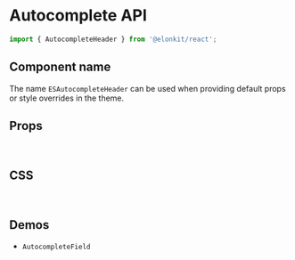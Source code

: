 
<Meta title="Components API/AutocompleteHeader" />

# Autocomplete API

```js
import { AutocompleteHeader } from '@elonkit/react';
```

## Component name

The name `ESAutocompleteHeader` can be used when providing default props or style overrides in the theme.

## Props

<TableInterface name="AutocompleteHeaderProps" variant="props" />

<br />

## CSS

<TableInterface name="AutocompleteHeaderClasses" variant="css" />

<br />

## Demos

<ul>
  <li>
    <LinkTo kind="components-AutocompleteField" story="demo">
      <code>AutocompleteField</code>
    </LinkTo>
  </li>
</ul>
